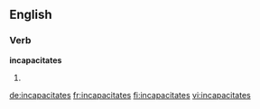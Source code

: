==English==

===Verb===
'''incapacitates'''

# {{en-third-person singular of|incapacitate}}

[[de:incapacitates]]
[[fr:incapacitates]]
[[fi:incapacitates]]
[[vi:incapacitates]]